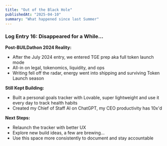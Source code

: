 ```yaml
---
title: "Out of the Black Hole"
publishedAt: "2025-04-10"
summary: "What happened since last Summer"
---
```


### Log Entry 16: Disappeared for a While...

**Post-BUILDathon 2024 Reality:**

- After the July 2024 entry, we entered TGE prep aka full token launch mode
- All-in on legal, tokenomics, liquidity, and ops
- Writing fell off the radar, energy went into shipping and surviving Token Launch season

**Still Kept Building:**

- Built a personal goals tracker with Lovable, super lightweight and use it every day to track health habits
- Created my Chief of Staff AI on ChatGPT, my CEO productivity has 10x'd

**Next Steps:**

- Relaunch the tracker with better UX
- Explore new build ideas, a few are brewing...
- Use this space more consistently to document and stay accountable
